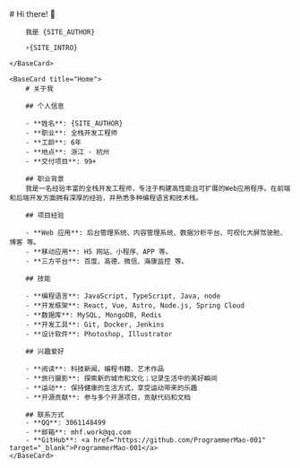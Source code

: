 
<BaseLayout title="Home">
    <BaseCard title="Home">
        # Hi there! 👋

        我是 {SITE_AUTHOR}️

        ⚡️{SITE_INTRO}

    </BaseCard>

    <BaseCard title="Home">
        # 关于我

        ## 个人信息

        - **姓名**: {SITE_AUTHOR}
        - **职业**: 全栈开发工程师
        - **工龄**: 6年
        - **地点**: 浙江 · 杭州
        - **交付项目**: 99+

        ## 职业背景
        我是一名经验丰富的全栈开发工程师，专注于构建高性能且可扩展的Web应用程序。在前端和后端开发方面拥有深厚的经验，并熟悉多种编程语言和技术栈。

        ## 项目经验

        - **Web 应用**: 后台管理系统、内容管理系统、数据分析平台、可视化大屏驾驶舱、博客 等。
        - **移动应用**: H5 网站、小程序、APP 等。
        - **三方平台**: 百度、高德、微信、海康监控 等。

        ## 技能

        - **编程语言**: JavaScript, TypeScript, Java, node
        - **开发框架**: React, Vue, Astro, Node.js, Spring Cloud
        - **数据库**: MySQL, MongoDB, Redis
        - **开发工具**: Git, Docker, Jenkins
        - **设计软件**: Photoshop, Illustrator

        ## 兴趣爱好

        - **阅读**: 科技新闻、编程书籍、艺术作品
        - **旅行摄影**: 探索新的城市和文化；记录生活中的美好瞬间
        - **运动**: 保持健康的生活方式，享受运动带来的乐趣
        - **开源贡献**: 参与多个开源项目，贡献代码和文档

        ## 联系方式
        - **QQ**: 3061148499
        - **邮箱**: mhf.work@qq.com
        - **GitHub**: <a href="https://github.com/ProgrammerMao-001" target="_blank">ProgrammerMao-001</a>
    </BaseCard>
</BaseLayout>
